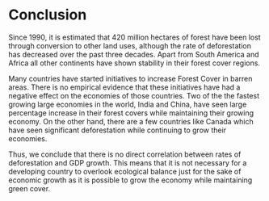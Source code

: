 # Conclusion

Since 1990, it is estimated that 420 million hectares of forest have been lost through conversion to other land uses, although the rate of deforestation has decreased over the past three decades.
Apart from South America and Africa all other continents have shown stability in their forest cover regions.


Many countries have started initiatives to increase Forest Cover in barren areas. There is no empirical evidence that these initiatives have had a negative effect on the economies of those countries. Two of the the fastest growing large economies in the world, India and China, have seen large percentage increase in their forest covers while maintaining their growing economy. 
On the other hand,  there are a few countries like Canada which have seen significant deforestation while continuing to grow their economies.


Thus, we conclude that there is no direct correlation between rates of deforestation and GDP growth. This means that it is not necessary for a developing country to overlook ecological balance just for the sake of economic growth as it is possible to grow the economy while maintaining green cover.